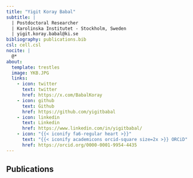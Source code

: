 ```yaml
---
title: "Yigit Koray Babal"
subtitle: |
  | Postdoctoral Researcher
  | Karolinska Institutet - Stockholm, Sweden
  | yigit.koray.babal@ki.se
bibliography: publications.bib
csl: cell.csl
nocite: |
  @*
about:
  template: trestles
  image: YKB.JPG
  links:
    - icon: twitter
      text: twitter
      href: https://x.com/BabalKoray
    - icon: github
      text: Github
      href: https://github.com/yigitbabal
    - icon: linkedin
      text: Linkedin
      href: https://www.linkedin.com/in/yigitbabal/
    - icon: "{{< iconify fa6-regular heart >}}"
      text: "{{< iconify academicons orcid-square size=2x >}} ORCiD"
      href: https://orcid.org/0000-0001-9954-4435
---
```


## Publications

::: {#refs}
:::